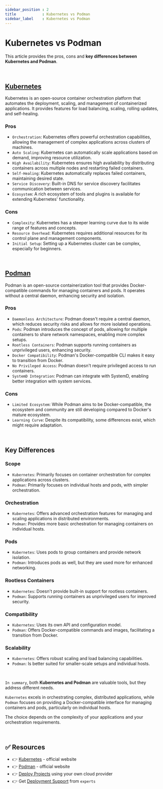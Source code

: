 ```yaml
---
sidebar_position : 2
title            : Kubernetes vs Podman
sidebar_label    : Kubernetes vs Podman
---
```


# Kubernetes vs Podman

This article provides the pros, cons and **key differences between Kubernetes and Podman**. 

<br />

## [Kubernetes](https://kubernetes.io/)

Kubernetes is an open-source container orchestration platform that automates the deployment, scaling, and management of containerized applications.
It provides features for load balancing, scaling, rolling updates, and self-healing.

### **Pros** 

- `Orchestration`: Kubernetes offers powerful orchestration capabilities, allowing the management of complex applications across clusters of machines.
- `Auto Scaling`: Kubernetes can automatically scale applications based on demand, improving resource utilization.
- `High Availability`: Kubernetes ensures high availability by distributing containers across multiple nodes and restarting failed containers.
- `Self-Healing`: Kubernetes automatically replaces failed containers, maintaining desired state.
- `Service Discovery`: Built-in DNS for service discovery facilitates communication between services.
- `Ecosystem`: A rich ecosystem of tools and plugins is available for extending Kubernetes' functionality.

### **Cons**

- `Complexity`: Kubernetes has a steeper learning curve due to its wide range of features and concepts.
- `Resource Overhead`: Kubernetes requires additional resources for its control plane and management components.
- `Initial Setup`: Setting up a Kubernetes cluster can be complex, especially for beginners.

<br />

## [Podman](https://podman.io/)

Podman is an open-source containerization tool that provides Docker-compatible commands for managing containers and pods. It operates without a central daemon, enhancing security and isolation.

### **Pros** 

- `Daemonless Architecture`: Podman doesn't require a central daemon, which reduces security risks and allows for more isolated operations.
- `Pods`: Podman introduces the concept of pods, allowing for multiple containers to share network namespaces, enabling more complex setups.
- `Rootless Containers`: Podman supports running containers as unprivileged users, enhancing security.
- `Docker Compatibility`: Podman's Docker-compatible CLI makes it easy to transition from Docker.
- `No Privileged Access`: Podman doesn't require privileged access to run containers.
- `SystemD Integration`: Podman can integrate with SystemD, enabling better integration with system services.

### **Cons**

- `Limited Ecosystem`: While Podman aims to be Docker-compatible, the ecosystem and community are still developing compared to Docker's mature ecosystem.
- `Learning Curve`: Despite its compatibility, some differences exist, which might require adaptation.

<br />

## Key Differences

### **Scope** 

- `Kubernetes`: Primarily focuses on container orchestration for complex applications across clusters.
- `Podman`: Primarily focuses on individual hosts and pods, with simpler orchestration.

### **Orchestration**

- `Kubernetes`: Offers advanced orchestration features for managing and scaling applications in distributed environments.
- `Podman`: Provides more basic orchestration for managing containers on individual hosts.

### **Pods**

- `Kubernetes`: Uses pods to group containers and provide network isolation.
- `Podman`: Introduces pods as well, but they are used more for enhanced networking.

### **Rootless Containers**

- `Kubernetes`: Doesn't provide built-in support for rootless containers.
- `Podman`: Supports running containers as unprivileged users for improved security.

### **Compatibility** 

- `Kubernetes`: Uses its own API and configuration model.
- `Podman`: Offers Docker-compatible commands and images, facilitating a transition from Docker.

### **Scalability**

- `Kubernetes`: Offers robust scaling and load balancing capabilities.
- `Podman`: Is better suited for smaller-scale setups and individual hosts.

<br />

`In summary`, both **Kubernetes and Podman** are valuable tools, but they address different needs. 

`Kubernetes` excels in orchestrating complex, distributed applications, while `Podman` focuses on providing a Docker-compatible interface for managing containers and pods, particularly on individual hosts. 

The choice depends on the complexity of your applications and your orchestration requirements.

<br />

## ✅ Resources

- 👉 [Kubernetes](https://kubernetes.io/) - official website
- 👉 [Podman](https://podman.io/) - official website
- 👉 [Deploy Projects](https://deploypro.dev/) using your own cloud provider
- 👉 Get [Deployment Support](https://deploypro.dev/support/) from `experts` 
